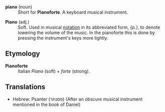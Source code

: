 ;'''piano''' (noun)
:Short for '''Pianoforte'''.  A keyboard musical instrument.

;'''Piano''' (adj.)
:Soft. Used in musical [[notation]] in its abbreviated form, ''{p.}'', to denote lowering the volume of the music. In the pianoforte this is done by pressing the instrument's keys more lightly. 

==Etymology==

;'''Pianoforte'''
:Italian ''Piano'' (soft) + ''forte'' (strong).

==Translations==

*Hebrew: Psanter (פסנתר) (After an obscure musical instrument mentioned in the book of Daniel)